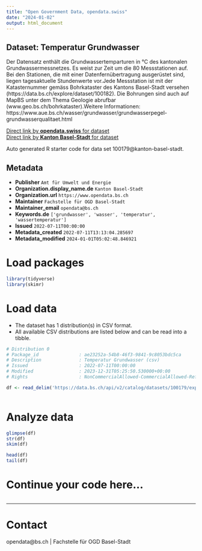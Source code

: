 ```yaml
---
title: "Open Government Data, opendata.swiss"
date: "2024-01-02"
output: html_document
---
```


## Dataset: Temperatur Grundwasser

Der Datensatz enthält die Grundwassertemparturen in °C des kantonalen Grundwassermessnetzes. Es weist zur Zeit um die 80 Messstationen auf. Bei den Stationen, die mit einer Datenfernübertragung ausgerüstet sind, liegen tagesaktuelle Stundenwerte vor.Jede Messstation ist mit der Katasternummer gemäss Bohrkataster des Kantons Basel-Stadt versehen (https://data.bs.ch/explore/dataset/100182). Die Bohrungen sind auch auf MapBS unter dem Thema Geologie abrufbar (www.geo.bs.ch/bohrkataster).Weitere Informationen: https://www.aue.bs.ch/wasser/grundwasser/grundwasserpegel-grundwasserqualitaet.html

[Direct link by **opendata.swiss** for dataset](https://opendata.swiss/de/dataset/temperatur-grundwasser)<br>
[Direct link by **Kanton Basel-Stadt** for dataset](https://data.bs.ch/explore/dataset/100179/)

Auto generated R starter code for data set 100179@kanton-basel-stadt.

## Metadata

- **Publisher** `Amt für Umwelt und Energie`
- **Organization.display_name.de** `Kanton Basel-Stadt`
- **Organization.url** `https://www.opendata.bs.ch`
- **Maintainer** `Fachstelle für OGD Basel-Stadt`
- **Maintainer_email** `opendata@bs.ch`
- **Keywords.de** `['grundwasser', 'wasser', 'temperatur', 'wassertemperatur']`
- **Issued** `2022-07-11T00:00:00`
- **Metadata_created** `2022-07-11T13:13:04.285697`
- **Metadata_modified** `2024-01-01T05:02:48.846921`


# Load packages

```r

library(tidyverse)
library(skimr)

```

# Load data

-   The dataset has 1 distribution(s) in CSV format.
-   All available CSV distributions are listed below and can be read into a tibble.

```r

# Distribution 0
# Package_id               : ae23252a-54b8-46f3-9841-9c8053bdc5ca
# Description              : Temperatur Grundwasser (csv)
# Issued                   : 2022-07-11T00:00:00
# Modified                 : 2023-12-31T05:25:50.530000+00:00
# Rights                   : NonCommercialAllowed-CommercialAllowed-ReferenceRequired

df <- read_delim('https://data.bs.ch/api/v2/catalog/datasets/100179/exports/csv')



```

# Analyze data

```r

glimpse(df)
str(df)
skim(df)

head(df)
tail(df)

```

# Continue your code here...

```r

```

------------------------------------------------------------------------

# Contact

opendata@bs.ch | Fachstelle für OGD Basel-Stadt
